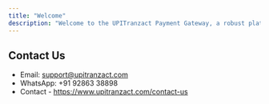 ```yaml
---
title: "Welcome"
description: "Welcome to the UPITranzact Payment Gateway, a robust platform offering seamless, secure, and scalable payment solutions. This documentation will help developers, merchants, and businesses integrate and use UPITranzact effectively for handling UPI payments, managing orders, and tracking transactions."
---
```


## Contact Us

- Email: [support@upitranzact.com](mailto:support@upitranzact.com)
- WhatsApp: +91 92863 38898
- Contact - https://www.upitranzact.com/contact-us
